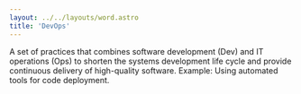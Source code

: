 ```yaml
---
layout: ../../layouts/word.astro
title: 'DevOps'
---
```

A set of practices that combines software development (Dev) and IT operations (Ops) to shorten the systems development life cycle and provide continuous delivery of high-quality software. Example: Using automated tools for code deployment.